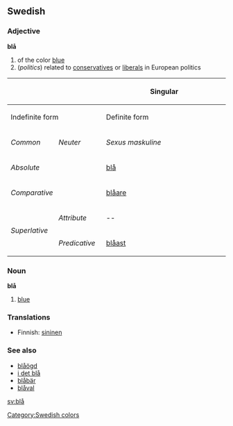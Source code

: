 ==Swedish==
===Adjective===
'''blå'''

# of the color [[blue]]
# (''politics'') related to [[conservatives]] or [[liberals]] in European politics

{| border=1 cellspacing=0 
|- bgcolor="#FFFFF0" align=center
! rowspan=3 colspan=2 |
! colspan=4 width=400 | Singular
! rowspan=3 width=100 | Plural
|- bgcolor="#FFFFF0" align=center
! colspan=2 width=200 | Indefinite form
! colspan=2 width=200 | Definite form
|- bgcolor="#FFFFF0" align=center
| width=100 | ''Common''
| width=100 | ''Neuter''
| width=100 | ''Sexus maskuline''
| width=100 | ''Other sexus''
|- align=center
| bgcolor="#FFFFF0" colspan=2 width=120 | ''Absolute''
| [[blå]]
| [[blått]]
| [[blåa]]
| [[blåe]], [[blåa]]
| [[blåa]]
|- align=center
| bgcolor="#FFFFF0" colspan=2 | ''Comparative''
| colspan=7 | [[blåare]]
|- align=center
| bgcolor="#FFFFF0" rowspan=2 width=60 | ''Superlative''
| bgcolor="#FFFFF0" width=60 | ''Attribute''
| colspan=2 | --
| [[blåaste]]
| [[blåaste]]
| [[blåaste]]
|- align=center 
| bgcolor="#FFFFF0" width=60 | ''Predicative''
| colspan=5 | [[blåast]]
|}

===Noun===
'''blå'''

# [[blue]]

===Translations===
*Finnish: [[sininen]]

===See also===
*[[blåögd]]
*[[i det blå]]
*[[blåbär]]
*[[blåval]]


[[Category:Swedish colors]]

[[sv:blå]]